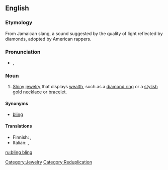 {{also|bling-bling}}
==English==

===Etymology===
From Jamaican slang, a sound suggested by the quality of light reflected by diamonds, adopted by American rappers.

===Pronunciation===
* {{a|UK}} {{IPA|/blɪŋ blɪŋ/}}, {{SAMPA|/blIN blIN/}}

===Noun===
{{wikipedia}}
{{en-noun|sg=[[bling]] bling|-}}

# {{slang}} [[shiny|Shiny]] [[jewelry]] that displays [[wealth]], such as a [[diamond ring]] or a [[stylish]] [[gold]] [[necklace]] or [[bracelet]].

====Synonyms====
* {{sense|jewelry displaying wealth}} [[bling]]

====Translations====
{{trans-top|shiny jewelry that displays wealth}}
*Finnish: {{t-|fi|bling bling}}, {{t-|fi|killuttimet}}
* Italian: {{t|it|bling bling|m}}, {{t|it|bling bling|f}}
{{trans-mid}}
{{trans-bottom}}

[[Category:Jewelry]]
[[Category:Reduplication]]

[[ru:bling bling]]